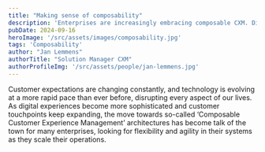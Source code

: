 ```yaml
---
title: "Making sense of composability"
description: 'Enterprises are increasingly embracing composable CXM. Discover how our unique CXM Reference Framework supports the assessment and decomposition of CXM ecosystems, helping businesses scale their operations with confidence.'
pubDate: 2024-09-16
heroImage: '/src/assets/images/composability.jpg'
tags: 'Composability'
author: "Jan Lemmens"
authorTitle: "Solution Manager CXM"
authorProfileImg: '/src/assets/people/jan-lemmens.jpg'
---
```



<LayoutSection backgroundColor="dark">
    <p>Customer expectations are changing constantly, and technology is evolving at a more rapid pace than ever before, disrupting every aspect of our lives. As digital experiences become more sophisticated and customer touchpoints keep expanding, the move towards so-called ‘Composable Customer Experience Management’ architectures has become talk of the town for many enterprises, looking for flexibility and agility in their systems as they scale their operations.</p>
</LayoutSection>

<Highlight 
    title="Download our Composability Playbook"
    text="It provides you with the insights to determine whether Composability aligns with your digital strategy and to understand the potential benefits. Furthermore, it introduces our CXM Reference Framework, which you can use as a blueprint for architecting future iterations of your CXM platform."
    image='/src/assets/images/composability-playbook.png'
    buttonText="Download now"
    buttonLink="https://info.amexio.fr/composability-playbook"
    />